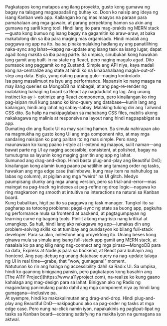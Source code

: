 
<MDXContentWrapper>
  <TitleContent title="Layunin at Hangarin">
    Pagkatapos kong matapos ang ilang proyekto, gusto kong gumawa ng bagay na
    talagang magpapadali ng buhay ko. Doon ko naisip ang ideya ng isang Kanban
    web app. Kailangan ko ng mas maayos na paraan para pamahalaan ang mga
    gawain, at parang perpektong hamon sa akin ang gumawa ng sarili kong tool.
    Hindi lang ito para mag-praktis ng MERN stack—gusto kong bumuo ng isang
    bagay na gagamitin ko araw-araw, at baka makatulong din sa iba para maging
    mas organisado.
  </TitleContent>
  <TitleContent title="Mga Problema at Proseso ng Pag-iisip">
    Hindi madali ang paggawa ng app na ito. Isa sa pinakamalaking hadlang ay ang
    panatilihing naka-sync ang lahat—kapag na-update ang isang task sa isang
    lugar, dapat agad itong makita sa iba pang parte. Sa umpisa, sinubukan kong
    hawakan lang gamit ang built-in na state ng React, pero naging magulo agad.
    Dito pumasok ang paggamit ko ng Zustand. Simple ang API niya, kaya madali
    kong na-centralize ang state at hindi ko na kinabahalaang magka-out-of-step
    ang data. Bigla, yung dating parang gulo—naging kontrolado.
    <br />
    Isa pang masalimuot na isyu ang performance. Napansin ko nang maaga na may
    ilang queries sa MongoDB na mabagal, at ang pag-re-render ng malalaking
    bahagi ng board sa React ay nagdudulot ng lag. Ang unang instinct ko ay i-
    optimize ang React components, pero kinailangan ko ring pag-isipan muli kung
    paano ko kino-query ang database—kunin lang ang kailangan, hindi ang lahat
    ng sabay-sabay. Malaking tulong din ang Tailwind CSS dito. Sa halip na
    makipaglaban sa mahabang CSS files, mabilis akong nakakagawa ng malinis at
    responsive na layout nang hindi nagpapabigat sa app.
    <br />
    Dumating din ang Radix UI na may sariling hamon. Sa simula nahirapan ako na
    magmukha ng gusto kong UI ang mga component nito, at may mga sandaling
    naisipan ko pang palitan ito ng mas simple. Pero nang maunawaan ko kung
    paano i-style at i-extend ng maayos, sulit naman—ang bawat parte ng UI ay
    naging accessible, consistent, at polished, bagay na tumutugma sa layunin
    kong maging gamitin ang app ng lahat.
    <br />
    Sumunod ang drag-and-drop. Hindi basta plug-and-play ang Beautiful DnD;
    kinailangan kong alamin kung paano panatilihin ang tamang order ng tasks,
    hawakan ang mga edge case (halimbawa, kung may item na nahuhulog sa labas ng
    column), at pigilan ang mga “weird” na UI glitch. Medyo paumpisang clunky
    ang mga unang version, pero sa trial-and-error—mas maingat na pag-track ng
    indexes at pag-refine ng drop logic—nagawa ko ring magkaroon ng smooth at
    intuitive na interactions na natural sa Kanban board.
    <br />
    Kung babalikan, higit pa ito sa paggawa ng task manager. Tungkol ito sa
    pagharap sa totoong problema: pagsi-sync ng state sa buong app, pagkuha ng
    performance mula sa frontend at backend, at pagtagumpayan ng learning curve
    ng bagong tools. Pinilit akong mag-isip nang kritikal at umangkop. Sa huli,
    hindi lang ako nakagawa ng app—lumakas din ang problem-solving skills ko at
    tumibay ang pundasyon ko bilang full-stack developer.
  </TitleContent>
  <TitleContent title="Mga Natutunan">
    Para sa akin, milestone ang proyektong ito. Unang beses kong ginawa mula sa
    simula ang isang full-stack app gamit ang MERN stack, at naaalala ko pa ang
    kilig nang nag-connect ang mga piraso—MongoDB para sa data, Express at
    Node.js para sa backend, at React para buhayin ang frontend. Ang pag-debug
    ng unang database query na nag-update talaga ng UI in real time—grabe, that
    “wow, gumagana!” moment.
    <br />
    Natutunan ko rin ang halaga ng accessibility dahil sa Radix UI. Sa umpisa,
    hindi ko gaanong binigyang pansin, pero pagkatapos kong basahin ang [The
    A11Y Project](https://www.a11yproject.com), na-realize ko kung gaano
    kahalaga ang mag-design para sa lahat. Binigyan ako ng Radix ng magandang
    panimulang punto dahil ang mga component niya ay hindi lang
    gumagana—inclusive pa.
    <br />
    At syempre, hindi ko makakalimutan ang drag-and-drop. Hindi plug-and-play
    ang Beautiful DnD—nakipagbuno ako sa pag-order ng tasks at mga edge case.
    Pero nung na-click namin iyon, napakakinis ng paglipat-lipat ng tasks sa
    Kanban board—sobrang satisfying na makita iyon na gumagana sa aktwal.
  </TitleContent>
</MDXContentWrapper>
